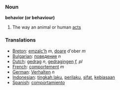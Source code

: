 === Noun ===
'''behavior (or behaviour)'''

#The way an animal or human [[act]]s

=== Translations ===
*[[Breton]]: [[emzalc'h]] ''m'', [[doare]] d'ober ''m''
*[[Bulgarian]]: [[поведение]] ''n''
*[[Dutch]]: [[gedrag]] ''n'', [[gedragingen]] ''f, pl''
*[[French]]: [[comportement]] ''m''
*[[German]]: [[Verhalten]] ''n''
*[[Indonesian]]: [[tingkah laku]], [[perilaku]], [[sifat]], [[biasa|kebiasaan]]
*[[Spanish]]: [[comportamiento]]